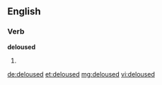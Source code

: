 ==English==

===Verb===
'''deloused'''

# {{past of|delouse}}

[[de:deloused]]
[[et:deloused]]
[[mg:deloused]]
[[vi:deloused]]